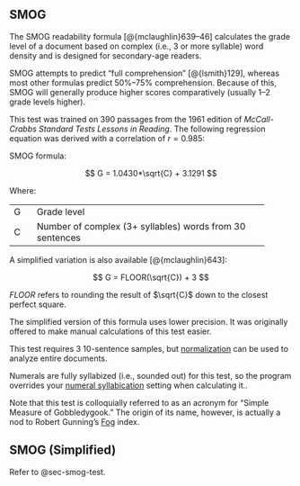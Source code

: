 ## SMOG\index{SMOG|(ii} {#sec-smog-test}

The SMOG readability formula [@{mclaughlin}639–46] calculates the grade level of a document based on complex (i.e., 3 or more syllable) word density and is designed for secondary-age readers.

SMOG attempts to predict "full comprehension" [@{lsmith}129], whereas most other formulas predict 50%–75% comprehension. Because of this, SMOG will generally produce higher scores comparatively (usually 1–2 grade levels higher).

This test was trained on 390 passages from the 1961 edition of *McCall-Crabbs Standard Tests Lessons in Reading*. The following regression equation was derived with a correlation of $r = 0.985$:

SMOG formula:

$$
G = 1.0430*\sqrt{C} + 3.1291
$$

Where:

+:----+:---------------------------------------------------------+
| G   | Grade level                                              |
+-----+----------------------------------------------------------+
| C   | Number of complex (3+ syllables) words from 30 sentences |
+-----+----------------------------------------------------------+

A simplified variation is also available [@{mclaughlin}643]:

$$
G = FLOOR(\sqrt{C}) + 3
$$

$FLOOR$ refers to rounding the result of $\sqrt{C}$ down to the closest perfect square.

::: {.notesection data-latex=""}
The simplified version of this formula uses lower precision. It was originally offered to make manual calculations of this test easier.
:::

This test requires 3 10-sentence samples, but [normalization](#sec-glossary) can be used to analyze entire documents.

Numerals\index{numerals!SMOG} are fully syllabized (i.e., sounded out) for this test[, so the program overrides your [numeral syllabication](#sec-numsyllable) setting when calculating it.]{.content-hidden when-profile="reference"}[.]{.content-visible when-profile="reference"}

Note that this test is colloquially referred to as an acronym for "Simple Measure of Gobbledygook." The origin of its name, however, is actually a nod to Robert Gunning's [Fog](#sec-gunning-fog-test) index.

\index{SMOG|)}

## SMOG (Simplified)\index{SMOG!variations!SMOG (simplified))} {#sec-smog-test-simplified}

Refer to @sec-smog-test.

\newpage
